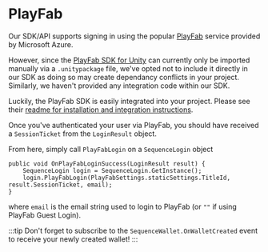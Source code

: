 # PlayFab 

Our SDK/API supports signing in using the popular [PlayFab](https://playfab.com/) service provided by Microsoft Azure.

However, since the [PlayFab SDK for Unity](https://github.com/PlayFab/UnitySDK) can currently only be imported manually via a `.unitypackage` file, we've opted not to include it directly in our SDK as doing so may create dependancy conflicts in your project. Similarly, we haven't provided any integration code within our SDK.

Luckily, the PlayFab SDK is easily integrated into your project. Please see their [readme for installation and integration instructions](https://github.com/PlayFab/UnitySDK).

Once you've authenticated your user via PlayFab, you should have received a `SessionTicket` from the `LoginResult` object.

From here, simply call `PlayFabLogin` on a `SequenceLogin` object

```
public void OnPlayFabLoginSuccess(LoginResult result) {
    SequenceLogin login = SequenceLogin.GetInstance();
    login.PlayFabLogin(PlayFabSettings.staticSettings.TitleId, result.SessionTicket, email);
}
```

where `email` is the email string used to login to PlayFab (or `""` if using PlayFab Guest Login).

:::tip
Don't forget to subscribe to the `SequenceWallet.OnWalletCreated` event to receive your newly created wallet!
:::